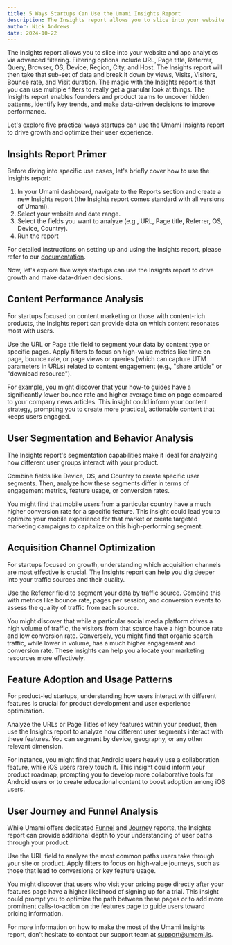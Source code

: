 ```yaml
---
title: 5 Ways Startups Can Use the Umami Insights Report
description: The Insights report allows you to slice into your website and app analytics via advanced filtering.
author: Nick Andrews
date: 2024-10-22
---
```


The Insights report allows you to slice into your website and app analytics via advanced filtering. Filtering options include URL, Page title, Referrer, Query, Browser, OS, Device, Region, City, and Host. The Insights report will then take that sub-set of data and break it down by views, Visits, Visitors, Bounce rate, and Visit duration. The magic with the Insights report is that you can use multiple filters to really get a granular look at things. The Insights report enables founders and product teams to uncover hidden patterns, identify key trends, and make data-driven decisions to improve performance.

Let's explore five practical ways startups can use the Umami Insights report to drive growth and optimize their user experience.

## Insights Report Primer

Before diving into specific use cases, let's briefly cover how to use the Insights report:

1. In your Umami dashboard, navigate to the Reports section and create a new Insights report (the Insights report comes standard with all versions of Umami).
2. Select your website and date range.
3. Select the fields you want to analyze (e.g., URL, Page title, Referrer, OS, Device, Country).
4. Run the report

For detailed instructions on setting up and using the Insights report, please refer to our [documentation](https://umami.is/docs/reports/report-insights).

Now, let's explore five ways startups can use the Insights report to drive growth and make data-driven decisions.

## Content Performance Analysis

For startups focused on content marketing or those with content-rich products, the Insights report can provide data on which content resonates most with users.

Use the URL or Page title field to segment your data by content type or specific pages. Apply filters to focus on high-value metrics like time on page, bounce rate, or page views or queries (which can capture UTM parameters in URLs) related to content engagement (e.g., "share article" or "download resource").

For example, you might discover that your how-to guides have a significantly lower bounce rate and higher average time on page compared to your company news articles. This insight could inform your content strategy, prompting you to create more practical, actionable content that keeps users engaged.

## User Segmentation and Behavior Analysis

The Insights report's segmentation capabilities make it ideal for analyzing how different user groups interact with your product.

Combine fields like Device, OS, and Country to create specific user segments. Then, analyze how these segments differ in terms of engagement metrics, feature usage, or conversion rates.

You might find that mobile users from a particular country have a much higher conversion rate for a specific feature. This insight could lead you to optimize your mobile experience for that market or create targeted marketing campaigns to capitalize on this high-performing segment.

## Acquisition Channel Optimization

For startups focused on growth, understanding which acquisition channels are most effective is crucial. The Insights report can help you dig deeper into your traffic sources and their quality.

Use the Referrer field to segment your data by traffic source. Combine this with metrics like bounce rate, pages per session, and conversion events to assess the quality of traffic from each source.

You might discover that while a particular social media platform drives a high volume of traffic, the visitors from that source have a high bounce rate and low conversion rate. Conversely, you might find that organic search traffic, while lower in volume, has a much higher engagement and conversion rate. These insights can help you allocate your marketing resources more effectively.

## Feature Adoption and Usage Patterns

For product-led startups, understanding how users interact with different features is crucial for product development and user experience optimization.

Analyze the URLs or Page Titles of key features within your product, then use the Insights report to analyze how different user segments interact with these features. You can segment by device, geography, or any other relevant dimension.

For instance, you might find that Android users heavily use a collaboration feature, while iOS users rarely touch it. This insight could inform your product roadmap, prompting you to develop more collaborative tools for Android users or to create educational content to boost adoption among iOS users.

## User Journey and Funnel Analysis

While Umami offers dedicated [Funnel](https://umami.is/blog/optimizing-conversion-paths-using-the-funnel-report) and [Journey](https://umami.is/blog/perfect-your-understanding-of-user-journeys) reports, the Insights report can provide additional depth to your understanding of user paths through your product.

Use the URL field to analyze the most common paths users take through your site or product. Apply filters to focus on high-value journeys, such as those that lead to conversions or key feature usage.

You might discover that users who visit your pricing page directly after your features page have a higher likelihood of signing up for a trial. This insight could prompt you to optimize the path between these pages or to add more prominent calls-to-action on the features page to guide users toward pricing information.

For more information on how to make the most of the Umami Insights report, don't hesitate to contact our support team at support@umami.is.

